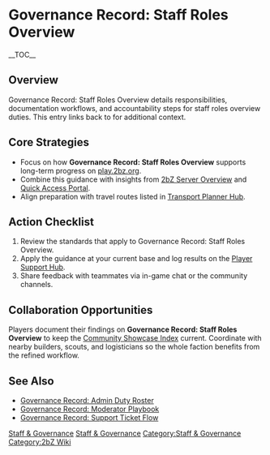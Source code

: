 {{Short description|Governance Record: Staff Roles Overview details responsibilities, documentation workflows, and accountability steps for staff roles overview duties}}
= Governance Record: Staff Roles Overview =
{{2bZ Navbox}}
__TOC__

== Overview ==
Governance Record: Staff Roles Overview details responsibilities, documentation workflows,
and accountability steps for staff roles overview duties. This entry links back to
[[Category:Staff & Governance|Staff & Governance]] for additional context.

== Core Strategies ==
* Focus on how '''Governance Record: Staff Roles Overview''' supports long-term progress on [[play.2bz.org]].
* Combine this guidance with insights from [[2bZ Server Overview]] and [[Quick Access Portal]].
* Align preparation with travel routes listed in [[Transport Planner Hub]].

== Action Checklist ==
# Review the [[Category:Staff & Governance|Staff & Governance]] standards that apply to Governance Record: Staff Roles Overview.
# Apply the guidance at your current base and log results on the [[Player Support Hub]].
# Share feedback with teammates via in-game chat or the community channels.

== Collaboration Opportunities ==
Players document their findings on '''Governance Record: Staff Roles Overview''' to keep
the [[Community Showcase Index]] current. Coordinate with nearby builders, scouts, and
logisticians so the whole faction benefits from the refined workflow.

== See Also ==
* [[Governance Record: Admin Duty Roster]]
* [[Governance Record: Moderator Playbook]]
* [[Governance Record: Support Ticket Flow]]

[[Category:Staff & Governance]]
[[Category:2bZ Wiki]]

